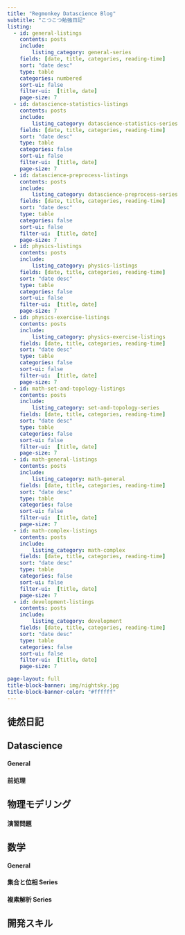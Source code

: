 ```yaml
---
title: "Regmonkey Datascience Blog"
subtitle: "こつこつ勉強日記"
listing:
  - id: general-listings
    contents: posts
    include: 
        listing_category: general-series
    fields: [date, title, categories, reading-time]
    sort: "date desc"
    type: table
    categories: numbered
    sort-ui: false
    filter-ui:  [title, date]
    page-size: 7
  - id: datascience-statistics-listings
    contents: posts
    include: 
        listing_category: datascience-statistics-series
    fields: [date, title, categories, reading-time]
    sort: "date desc"
    type: table
    categories: false
    sort-ui: false
    filter-ui:  [title, date]
    page-size: 7
  - id: datascience-preprocess-listings
    contents: posts
    include: 
        listing_category: datascience-preprocess-series
    fields: [date, title, categories, reading-time]
    sort: "date desc"
    type: table
    categories: false
    sort-ui: false
    filter-ui:  [title, date]
    page-size: 7
  - id: physics-listings
    contents: posts
    include: 
        listing_category: physics-listings
    fields: [date, title, categories, reading-time]
    sort: "date desc"
    type: table
    categories: false
    sort-ui: false
    filter-ui:  [title, date]
    page-size: 7
  - id: physics-exercise-listings
    contents: posts
    include: 
        listing_category: physics-exercise-listings
    fields: [date, title, categories, reading-time]
    sort: "date desc"
    type: table
    categories: false
    sort-ui: false
    filter-ui:  [title, date]
    page-size: 7
  - id: math-set-and-topology-listings
    contents: posts
    include: 
        listing_category: set-and-topology-series
    fields: [date, title, categories, reading-time]
    sort: "date desc"
    type: table
    categories: false
    sort-ui: false
    filter-ui:  [title, date]
    page-size: 7
  - id: math-general-listings
    contents: posts
    include: 
        listing_category: math-general
    fields: [date, title, categories, reading-time]
    sort: "date desc"
    type: table
    categories: false
    sort-ui: false
    filter-ui:  [title, date]
    page-size: 7
  - id: math-complex-listings
    contents: posts
    include: 
        listing_category: math-complex
    fields: [date, title, categories, reading-time]
    sort: "date desc"
    type: table
    categories: false
    sort-ui: false
    filter-ui:  [title, date]
    page-size: 7
  - id: development-listings
    contents: posts
    include: 
        listing_category: development
    fields: [date, title, categories, reading-time]
    sort: "date desc"
    type: table
    categories: false
    sort-ui: false
    filter-ui:  [title, date]
    page-size: 7

page-layout: full
title-block-banner: img/nightsky.jpg
title-block-banner-color: "#ffffff"
---
```


## 徒然日記

:::{#general-listings}
:::


## Datascience
#### General

:::{#datascience-statistics-listings}
:::


#### 前処理

:::{#datascience-preprocess-listings}
:::


## 物理モデリング

:::{#physics-listings}
:::

#### 演習問題

:::{#physics-exercise-listings}
:::


## 数学

#### General

:::{#math-general-listings}
:::


#### 集合と位相 Series

:::{#math-set-and-topology-listings}
:::

#### 複素解析 Series

:::{#math-complex-listings}
:::


## 開発スキル

:::{#development-listings}
:::
